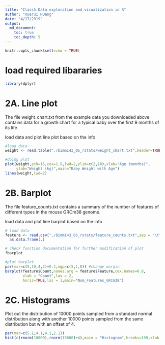 ```yaml
---
title: "Class5:Data exploration and visualization in R"
author: "Xuerui HUang"
date: "4/17/2019"
output: 
  md_document:
    toc: true
    toc_depth: 5
---
```


```r
knitr::opts_chunk$set(echo = TRUE)
```
# load required libararies
```r
library(dplyr)
```

# 2A. Line plot
The file weight_chart.txt from the example data you downloaded above contains data for a growth chart for a typical baby over the first 9 months of its life.

load data and plot line plot based on the info
```r
#load data
weight <- read.table("./bimm143_05_rstats/weight_chart.txt",header=TRUE)

#doing plot 
plot(weight,pch=15,cex=1.5,lwd=2,ylim=c(2,10),xlab="Age (months)",
     ylab="Weight (kg)",main="Baby Weight with Age")
lines(weight,lwd=2)
```

# 2B. Barplot
The file feature_counts.txt contains a summary of the number of features of different types in the mouse GRCm38 genome.

load data and plot line barplot based on the info
```r
# load data
feature <- read.csv("./bimm143_05_rstats/feature_counts.txt",sep = "\t") %>% 
  as.data.frame(.)

# check function documentation for further modification of plot
?barplot

#plot barplot
par(mar=c(5,10,4,2)+0.1,mgp=c(5,1,0)) #change margin
barplot(feature$Count,names.arg = feature$Feature,cex.names=0.8,
        xlab = "Count",las = 2,
        horiz=TRUE,las = 1,main="Num_Features_GRCm38")
```

# 2C. Histograms
Plot out the distribution of 10000 points sampled from a standard normal distribution along with another 10000 points sampled from the same distribution but with an offset of 4.
```r
par(mar=c(5.1,4.1,4.1,2.1))
hist(c(rnorm(10000),rnorm(10000)+4),main = "Histogram",breaks=100,xlab = "x")
```

